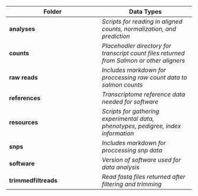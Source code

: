 Folder | Data Types
--- | --- 
**analyses**  | *Scripts for reading in aligned counts, normalization, and prediction*
**counts** | *Placehodler directory for transcript count files returned from Salmon or other aligners*
**raw reads** | *Includes markdown for proccessing raw count data to salmon counts*
**references**  | *Transcriptome reference data needed for software*
**resources** | *Scripts for gathering experimental data, phenotypes, pedigree, index information*
**snps** | *Includes markdown for proccessing snp data*
**software** | *Version of software used for data analysis*
**trimmedfiltreads** | *Read fastq files returned after filtering and trimming*
